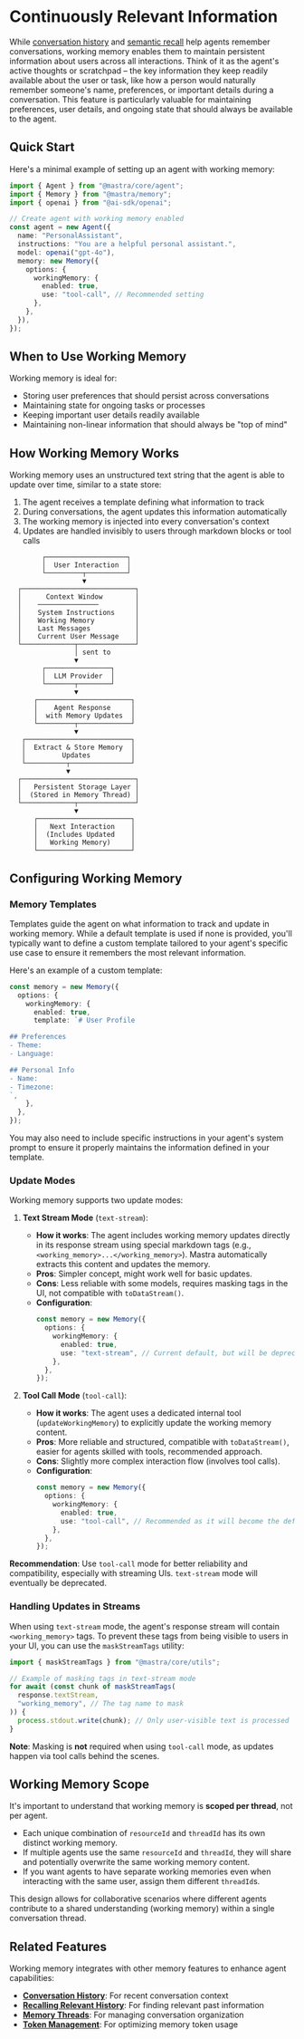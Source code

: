 # Continuously Relevant Information

While [conversation history](./last-messages.mdx) and [semantic recall](./semantic-recall.mdx) help agents remember conversations, working memory enables them to maintain persistent information about users across all interactions. Think of it as the agent's active thoughts or scratchpad – the key information they keep readily available about the user or task, like how a person would naturally remember someone's name, preferences, or important details during a conversation. This feature is particularly valuable for maintaining preferences, user details, and ongoing state that should always be available to the agent.

## Quick Start

Here's a minimal example of setting up an agent with working memory:

```typescript
import { Agent } from "@mastra/core/agent";
import { Memory } from "@mastra/memory";
import { openai } from "@ai-sdk/openai";

// Create agent with working memory enabled
const agent = new Agent({
  name: "PersonalAssistant",
  instructions: "You are a helpful personal assistant.",
  model: openai("gpt-4o"),
  memory: new Memory({
    options: {
      workingMemory: {
        enabled: true,
        use: "tool-call", // Recommended setting
      },
    },
  }),
});
```

## When to Use Working Memory

Working memory is ideal for:

- Storing user preferences that should persist across conversations
- Maintaining state for ongoing tasks or processes
- Keeping important user details readily available
- Maintaining non-linear information that should always be "top of mind"

## How Working Memory Works

Working memory uses an unstructured text string that the agent is able to update over time, similar to a state store:

1. The agent receives a template defining what information to track
2. During conversations, the agent updates this information automatically
3. The working memory is injected into every conversation's context
4. Updates are handled invisibly to users through markdown blocks or tool calls

```text
        ┌────────────────────┐
        │  User Interaction  │
        └─────────┬──────────┘
                  ▼
  ┌────────────────────────────┐
  │      Context Window        │
  │    ───────────────         │
  │    System Instructions     │
  │    Working Memory          │
  │    Last Messages           │
  │    Current User Message    │
  └─────────────┬──────────────┘
                │ sent to
                ▼
        ┌────────────────┐
        │  LLM Provider  │
        └───────┬────────┘
                ▼
      ┌───────────────────────┐
      │    Agent Response     │
      │  with Memory Updates  │
      └─────────┬─────────────┘
                ▼
   ┌──────────────────────────┐
   │  Extract & Store Memory  │
   │         Updates          │
   └──────────┬───────────────┘
              ▼
  ┌────────────────────────────┐
  │   Persistent Storage Layer │
  │  (Stored in Memory Thread) │
  └─────────────┬──────────────┘
                ▼
      ┌───────────────────────┐
      │   Next Interaction    │
      │  (Includes Updated    │
      │   Working Memory)     │
      └───────────────────────┘
```

## Configuring Working Memory

### Memory Templates

Templates guide the agent on what information to track and update in working memory. While a default template is used if none is provided, you'll typically want to define a custom template tailored to your agent's specific use case to ensure it remembers the most relevant information.

Here's an example of a custom template:

```typescript
const memory = new Memory({
  options: {
    workingMemory: {
      enabled: true,
      template: `# User Profile

## Preferences
- Theme: 
- Language: 

## Personal Info
- Name: 
- Timezone: 
`,
    },
  },
});
```

You may also need to include specific instructions in your agent's system prompt to ensure it properly maintains the information defined in your template.

### Update Modes

Working memory supports two update modes:

1.  **Text Stream Mode** (`text-stream`):

    - **How it works**: The agent includes working memory updates directly in its response stream using special markdown tags (e.g., `<working_memory>...</working_memory>`). Mastra automatically extracts this content and updates the memory.
    - **Pros**: Simpler concept, might work well for basic updates.
    - **Cons**: Less reliable with some models, requires masking tags in the UI, not compatible with `toDataStream()`.
    - **Configuration**:
      ```typescript
      const memory = new Memory({
        options: {
          workingMemory: {
            enabled: true,
            use: "text-stream", // Current default, but will be deprecated
          },
        },
      });
      ```

2.  **Tool Call Mode** (`tool-call`):
    - **How it works**: The agent uses a dedicated internal tool (`updateWorkingMemory`) to explicitly update the working memory content.
    - **Pros**: More reliable and structured, compatible with `toDataStream()`, easier for agents skilled with tools, recommended approach.
    - **Cons**: Slightly more complex interaction flow (involves tool calls).
    - **Configuration**:
      ```typescript
      const memory = new Memory({
        options: {
          workingMemory: {
            enabled: true,
            use: "tool-call", // Recommended as it will become the default in future
          },
        },
      });
      ```

**Recommendation**: Use `tool-call` mode for better reliability and compatibility, especially with streaming UIs. `text-stream` mode will eventually be deprecated.

### Handling Updates in Streams

When using `text-stream` mode, the agent's response stream will contain `<working_memory>` tags. To prevent these tags from being visible to users in your UI, you can use the `maskStreamTags` utility:

```typescript
import { maskStreamTags } from "@mastra/core/utils";

// Example of masking tags in text-stream mode
for await (const chunk of maskStreamTags(
  response.textStream,
  "working_memory", // The tag name to mask
)) {
  process.stdout.write(chunk); // Only user-visible text is processed
}
```

**Note**: Masking is **not** required when using `tool-call` mode, as updates happen via tool calls behind the scenes.

## Working Memory Scope

It's important to understand that working memory is **scoped per thread**, not per agent.

- Each unique combination of `resourceId` and `threadId` has its own distinct working memory.
- If multiple agents use the same `resourceId` and `threadId`, they will share and potentially overwrite the same working memory content.
- If you want agents to have separate working memories even when interacting with the same user, assign them different `threadId`s.

This design allows for collaborative scenarios where different agents contribute to a shared understanding (working memory) within a single conversation thread.

## Related Features

Working memory integrates with other memory features to enhance agent capabilities:

- **[Conversation History](./last-messages.mdx)**: For recent conversation context
- **[Recalling Relevant History](./semantic-recall.mdx)**: For finding relevant past information
- **[Memory Threads](./memory-threads.mdx)**: For managing conversation organization
- **[Token Management](./token-management.mdx)**: For optimizing memory token usage

